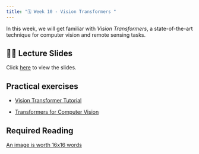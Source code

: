 ```yaml
---
title: "🗓️ Week 10 - Vision Transformers "
---
```


In this  week, we will get familiar with *Vision Transformers*, a state-of-the-art technique for  computer vision and remote sensing tasks.


## 👨‍🏫 Lecture Slides 

Click [here](https://drive.google.com/file/d/1hPY6L8Z-cRCqveZbLdr0TQZo_SSsamvU/view?usp=sharing) to view the slides.

## Practical exercises

- [Vision Transformer Tutorial](https://colab.research.google.com/github/hirotomusiker/schwert_colab_data_storage/blob/master/notebook/Vision_Transformer_Tutorial.ipynb)

- [Transformers for Computer Vision](https://lightning.ai/docs/pytorch/stable/notebooks/course_UvA-DL/11-vision-transformer.html)

## Required Reading

[An image is worth 16x16 words](https://openreview.net/pdf?id=YicbFdNTTy)




